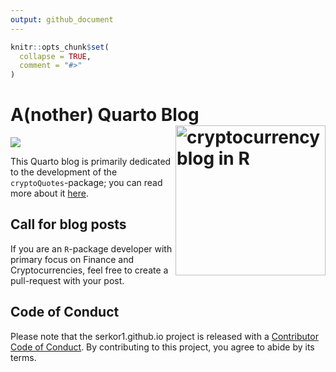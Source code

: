 ```yaml
---
output: github_document
---
```


<!-- README.md is generated from README.Rmd. Please edit that file -->

```r
knitr::opts_chunk$set(
  collapse = TRUE,
  comment = "#>"
)
```

# A(nother) Quarto Blog <a href="https://serkor1.github.io/"><img src="images/main.png" align="right" height="240" alt="cryptocurrency blog in R"/></a>

<!-- badges: start -->
![](https://github.com/serkor1/serkor1.github.io/actions/workflows/publish.yml/badge.svg)
<!-- badges: end -->

This Quarto blog is primarily dedicated to the development of the `cryptoQuotes`-package; you can read more about it [here](https://github.com/serkor1/cryptoQuotes). 

## Call for blog posts

If you are an `R`-package developer with primary focus on Finance and Cryptocurrencies, feel free to create a pull-request with your post.

## Code of Conduct

Please note that the serkor1.github.io project is released with a [Contributor Code of Conduct](https://contributor-covenant.org/version/2/1/CODE_OF_CONDUCT.html). By contributing to this project, you agree to abide by its terms.

